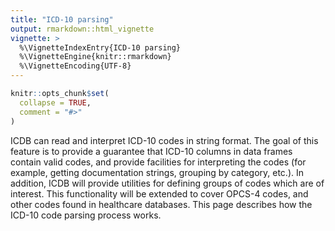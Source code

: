 ```yaml
---
title: "ICD-10 parsing"
output: rmarkdown::html_vignette
vignette: >
  %\VignetteIndexEntry{ICD-10 parsing}
  %\VignetteEngine{knitr::rmarkdown}
  %\VignetteEncoding{UTF-8}
---
```


```r
knitr::opts_chunk$set(
  collapse = TRUE,
  comment = "#>"
)
```

ICDB can read and interpret ICD-10 codes in string format. The goal of this feature is to provide a guarantee that ICD-10 columns in data frames contain valid codes, and provide facilities for interpreting the codes (for example, getting documentation strings, grouping by category, etc.). In addition, ICDB will provide utilities for defining groups of codes which are of interest. This functionality will be extended to cover OPCS-4 codes, and other codes found in healthcare databases. This page describes how the ICD-10 code parsing process works.
